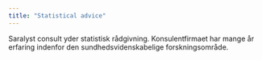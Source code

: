 ```yaml
---
title: "Statistical advice"
---
```


Saralyst consult yder statistisk rådgivning. Konsulentfirmaet har mange år erfaring indenfor den sundhedsvidenskabelige forskningsområde.
